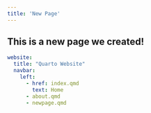 ```yaml
---
title: 'New Page'
---
```


## This is a new page we created!

```yml
website:
  title: "Quarto Website"
  navbar:
    left:
      - href: index.qmd
        text: Home
      - about.qmd
      - newpage.qmd
```